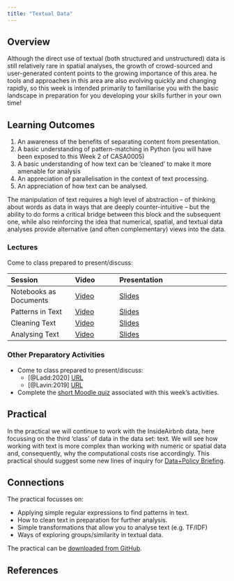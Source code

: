 ```yaml
--- 
title: "Textual Data"
---
```


## Overview

Although the direct use of textual (both structured and unstructured) data is still relatively rare in spatial analyses, the growth of crowd-sourced and user-generated content points to the growing importance of this area. he tools and approaches in this area are also evolving quickly and changing rapidly, so this week is intended primarily to familiarise you with the basic landscape in preparation for you developing your skills further in your own time!

::: {.callout-important}
## Learning Outcomes

1. An awareness of the benefits of separating content from presentation. 
2. A basic understanding of pattern-matching in Python (you will have been exposed to this Week 2 of CASA0005)
3. A basic understanding of how text can be 'cleaned' to make it more amenable for analysis
4. An appreciation of parallelisation in the context of text processing.
5. An appreciation of how text can be analysed.
:::

The manipulation of text requires a high level of abstraction -- of thinking about words as data in ways that are deeply counter-intuitive -- but the ability to do forms a critical bridge between this block and the subsequent one, while also reinforcing the idea that numerical, spatial, and textual data analyses provide alternative (and often complementary) views into the data. 

### Lectures

Come to class prepared to present/discuss:

| Session | Video | Presentation | 
| :------ | :---- | :----------- | 
| Notebooks as Documents | [Video]({{< var vids.notebooks >}}) | [Slides](../lectures/7.1-Notebooks_as_Documents.qmd) | 
| Patterns in Text | [Video]({{< var vids.patterns >}}) | [Slides](../lectures/7.2-Patterns_in_Text.qmd) | 
| Cleaning Text | [Video]({{< var vids.cleaning >}}) | [Slides](../lectures/7.3-Cleaning_Text.qmd) | 
| Analysing Text | [Video]({{< var vids.analysing >}}) | [Slides](../lectures/7.4-Analysing_Text.qmd) | 

### Other Preparatory Activities

- Come to class prepared to present/discuss:
  - [@Ladd:2020] [URL](https://programminghistorian.org/en/lessons/common-similarity-measures)
  - [@Lavin:2019] [URL](https://programminghistorian.org/en/lessons/analyzing-documents-with-tfidf)
- Complete the [short Moodle quiz]({{< var quiz.week7 >}}) associated with this week's activities.

## Practical

In the practical we will continue to work with the InsideAirbnb data, here focussing on the third 'class' of data in the data set: text. We will see how working with text is more complex than working with numeric or spatial data and, consequently, why the computational costs rise accordingly. This practical should suggest some new lines of inquiry for [Data+Policy Briefing](../assessments/briefing.qmd).

::: {.callout-tip}
## Connections

The practical focusses on:

- Applying simple regular expressions to find patterns in text.
- How to clean text in preparation for further analysis.
- Simple transformations that allow you to analyse text (e.g. TF/IDF)
- Ways of exploring groups/similarity in textual data.

:::

The practical can be [downloaded from GitHub]({{< var module.raw >}}practicals/Practical-07-Textual_Data.ipynb).

## References
